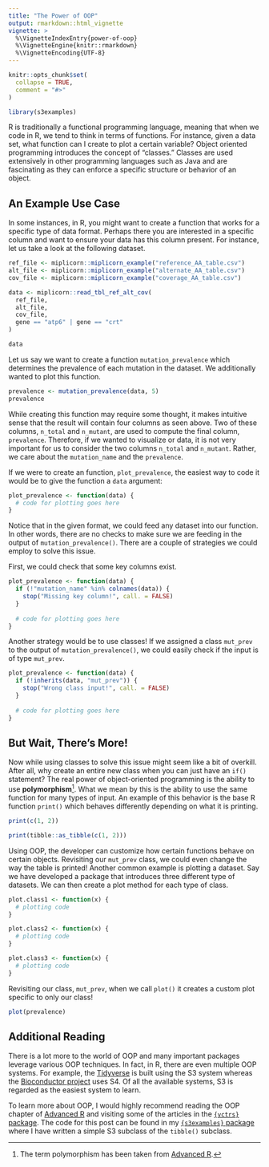 ```yaml
---
title: "The Power of OOP"
output: rmarkdown::html_vignette
vignette: >
  %\VignetteIndexEntry{power-of-oop}
  %\VignetteEngine{knitr::rmarkdown}
  %\VignetteEncoding{UTF-8}
---
```


```r
knitr::opts_chunk$set(
  collapse = TRUE,
  comment = "#>"
)
```

```r
library(s3examples)
```

R is traditionally a functional programming language, meaning that when we code
in R, we tend to think in terms of functions. For instance, given a data set,
what function can I create to plot a certain variable? Object oriented
programming introduces the concept of "classes." Classes are used extensively in
other programming languages such as Java and are fascinating as they can
enforce a specific structure or behavior of an object.

## An Example Use Case

In some instances, in R, you might want to create a function that works for a
specific type of data format. Perhaps there you are interested in a specific 
column and want to ensure your data has this column present. For instance,
let us take a look at the following dataset.

```r
ref_file <- miplicorn::miplicorn_example("reference_AA_table.csv")
alt_file <- miplicorn::miplicorn_example("alternate_AA_table.csv")
cov_file <- miplicorn::miplicorn_example("coverage_AA_table.csv")

data <- miplicorn::read_tbl_ref_alt_cov(
  ref_file,
  alt_file,
  cov_file,
  gene == "atp6" | gene == "crt"
)

data
```

Let us say we want to create a function `mutation_prevalence` which determines
the prevalence of each mutation in the dataset. We additionally wanted to plot
this function.

```r
prevalence <- mutation_prevalence(data, 5)
prevalence
```

While creating this function may require some thought, it makes intuitive sense
that the result will contain four columns as seen above. Two of these columns,
`n_total` and `n_mutant`, are used to compute the final column, `prevalence`. 
Therefore, if we wanted to visualize or data, it is not very important for us
to consider the two columns `n_total` and `n_mutant`. Rather, we care about
the `mutation_name` and the `prevalence`.

If we were to create an function, `plot_prevalence`, the easiest way to code it
would be to give the function a `data` argument:

```r
plot_prevalence <- function(data) {
  # code for plotting goes here
}
```

Notice that in the given format, we could feed any dataset into our function.
In other words, there are no checks to make sure we are feeding in the output
of `mutation_prevalence()`. There are a couple of strategies we could employ to
solve this issue.

First, we could check that some key columns exist.

```r
plot_prevalence <- function(data) {
  if (!"mutation_name" %in% colnames(data)) {
    stop("Missing key column!", call. = FALSE)
  }
  
  # code for plotting goes here
}
```

Another strategy would be to use classes! If we assigned a class `mut_prev` to
the output of `mutation_prevalence()`, we could easily check if the input is of
type `mut_prev`.

```r
plot_prevalence <- function(data) {
  if (!inherits(data, "mut_prev")) {
    stop("Wrong class input!", call. = FALSE)
  }
  
  # code for plotting goes here
}
```

## But Wait, There's More!

Now while using classes to solve this issue might seem like a bit of overkill.
After all, why create an entire new class when you can just have an `if()`
statement? The real power of object-oriented programming is the ability to use
**polymorphism**^[The term polymorphism has been taken from [Advanced
R](https://adv-r.hadley.nz/oo.html#oop-systems).]. What we mean by this is the
ability to use the same function for many types of input. An example of this
behavior is the base R function `print()` which behaves differently depending on
what it is printing.

```r
print(c(1, 2))

print(tibble::as_tibble(c(1, 2)))
```

Using OOP, the developer can customize how certain functions behave on certain
objects. Revisiting our `mut_prev` class, we could even change the way the table
is printed! Another common example is plotting a dataset. Say we have developed
a package that introduces three different type of datasets. We can then create
a plot method for each type of class.

```r
plot.class1 <- function(x) {
  # plotting code
}

plot.class2 <- function(x) {
  # plotting code
}

plot.class3 <- function(x) {
  # plotting code
}
```

Revisiting our class, `mut_prev`, when we call `plot()` it creates a custom plot
specific to only our class!

```r
plot(prevalence)
```

## Additional Reading

There is a lot more to the world of OOP and many important packages leverage
various OOP techniques. In fact, in R, there are even multiple OOP systems. For
example, the [Tidyverse](https://www.tidyverse.org/) is built using the S3
system whereas the [Bioconductor project](https://www.bioconductor.org/) uses
S4. Of all the available systems, S3 is regarded as the easiest system to learn.

To learn more about OOP, I would highly recommend reading the OOP chapter of
[Advanced R](https://adv-r.hadley.nz/oo.html) and visiting some of the articles
in the [`{vctrs}` package](https://vctrs.r-lib.org/articles/s3-vector.html). The
code for this post can be found in my [`{s3examples}` package]() where I have
written a simple S3 subclass of the `tibble()` subclass.
